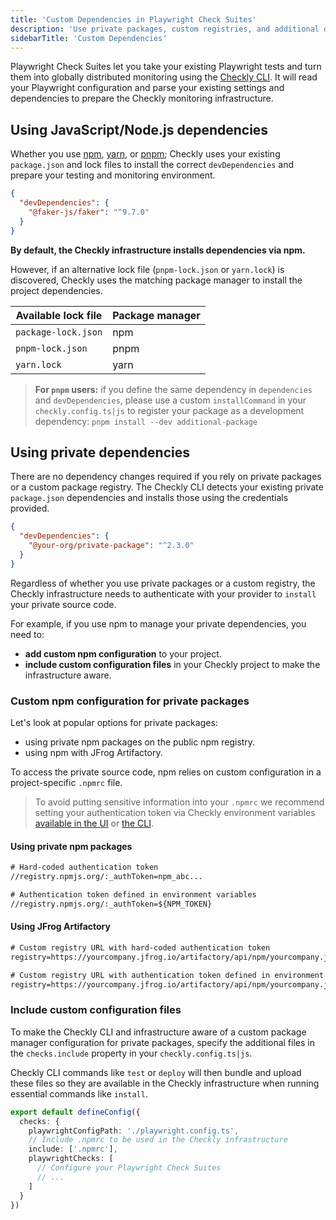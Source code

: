 ```yaml
---
title: 'Custom Dependencies in Playwright Check Suites'
description: 'Use private packages, custom registries, and additional dependencies in your Playwright Check Suites.'
sidebarTitle: 'Custom Dependencies'
---
```


Playwright Check Suites let you take your existing Playwright tests and turn them into globally distributed monitoring using the [Checkly CLI](/docs/cli/). It will read your Playwright configuration and parse your existing settings and dependencies to prepare the Checkly monitoring infrastructure.

## Using JavaScript/Node.js dependencies

Whether you use [npm](https://www.npmjs.com/), [yarn](https://yarnpkg.com/), or [pnpm](https://pnpm.io/); Checkly uses your existing `package.json` and lock files to install the correct `devDependencies` and prepare your testing and monitoring environment.

```json
{
  "devDependencies": {
    "@faker-js/faker": "^9.7.0"
  }
}
```

**By default, the Checkly infrastructure installs dependencies via npm.**

However, if an alternative lock file (`pnpm-lock.json` or `yarn.lock`) is discovered, Checkly uses the matching package manager to install the project dependencies.

| Available lock file | Package manager |
|---------------------|-----------------|
| `package-lock.json` | npm             |
| `pnpm-lock.json`    | pnpm            |
| `yarn.lock`         | yarn            |

> **For `pnpm` users:** if you define the same dependency in `dependencies` and `devDependencies`, please use a custom `installCommand` in your `checkly.config.ts|js` to register your package as a development dependency: `pnpm install --dev additional-package`

## Using private dependencies

There are no dependency changes required if you rely on private packages or a custom package registry. The Checkly CLI detects your existing private `package.json` dependencies and installs those using the credentials provided.

```json
{
  "devDependencies": {
    "@your-org/private-package": "^2.3.0"
  }
}
```


Regardless of whether you use private packages or a custom registry, the Checkly infrastructure needs to authenticate with your provider to `install` your private source code.

For example, if you use npm to manage your private dependencies, you need to:

- **add custom npm configuration** to your project.
- **include custom configuration files** in your Checkly project to make the infrastructure aware.

### Custom npm configuration for private packages

Let's look at popular options for private packages:

- using private npm packages on the public npm registry.
- using npm with JFrog Artifactory.

To access the private source code, npm relies on custom configuration in a project-specific `.npmrc` file.

> To avoid putting sensitive information into your `.npmrc` we recommend setting your authentication token via Checkly environment variables [available in the UI](https://app.checklyhq.com/environment-variables) or [the CLI](https://www.checklyhq.com/docs/cli/using-environment-variables/#managing-remote-environment-variables-using-the-cli).

#### Using private npm packages

```txt
# Hard-coded authentication token
//registry.npmjs.org/:_authToken=npm_abc...

# Authentication token defined in environment variables
//registry.npmjs.org/:_authToken=${NPM_TOKEN}
```

#### Using JFrog Artifactory

```txt
# Custom registry URL with hard-coded authentication token
registry=https://yourcompany.jfrog.io/artifactory/api/npm/yourcompany.jfrog.io/artifactory/api/npm/npm-local/:_authToken=abc...

# Custom registry URL with authentication token defined in environment variables
registry=https://yourcompany.jfrog.io/artifactory/api/npm/yourcompany.jfrog.io/artifactory/api/npm/npm-local/:_authToken=${ARTIFACTORY_TOKEN}
```

### Include custom configuration files

To make the Checkly CLI and infrastructure aware of a custom package manager configuration for private packages, specify the additional files in the `checks.include` property in your `checkly.config.ts|js`.

Checkly CLI commands like `test` or `deploy` will then bundle and upload these files so they are available in the Checkly infrastructure when running essential commands like `install`.

```typescript
export default defineConfig({
  checks: {
    playwrightConfigPath: './playwright.config.ts',
    // Include .npmrc to be used in the Checkly infrastructure
    include: ['.npmrc'],
    playwrightChecks: [
      // Configure your Playwright Check Suites
      // ...
    ]
  }
})
```
